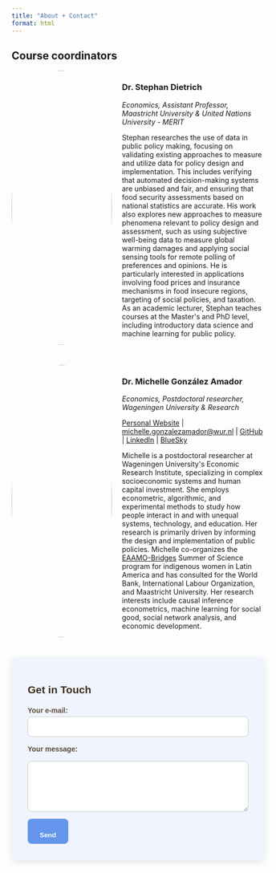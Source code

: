 ```yaml
---
title: "About + Contact"
format: html
---
```

```{=html}
<h2>Course coordinators</h2>

<div class="coordinator">
  <div class="image-container">
      <img src="assets/dietrich.png" >
  </div>
  <div class="text">
    <h3>Dr. Stephan Dietrich</h3>
    <p class="subtitle">Economics, Assistant Professor, Maastricht University & United Nations University - MERIT</p>
    <p class="description">
    Stephan researches the use of data in public policy making, focusing on validating existing approaches to measure and utilize data for policy design and implementation. This includes verifying that automated decision-making systems are unbiased and fair, and ensuring that food security assessments based on national statistics are accurate. His work also explores new approaches to measure phenomena relevant to policy design and assessment, such as using subjective well-being data to measure global warming damages and applying social sensing tools for remote polling of preferences and opinions. He is particularly interested in applications involving food prices and insurance mechanisms in food insecure regions, targeting of social policies, and taxation. As an academic lecturer, Stephan teaches courses at the Master's and PhD level, including introductory data science and machine learning for public policy.
    </p>
  </div>
</div>

<div class="coordinator">
  <div class="image-container">
      <img src="assets/michelle.png" >
  </div>
  <div class="text">
    <h3>Dr. Michelle González Amador</h3>
    <p class="subtitle">Economics, Postdoctoral researcher, Wageningen University & Research</p>
    <p>
      <a href="https://www.m-gonzalezamador.com/" target="_blank">Personal Website</a> | <a href="mailto:michelle.gonzalezamador@wur.nl" target="_blank">michelle.gonzalezamador@wur.nl</a> | <a href="https://github.com/michelleg06" target="_blank">GitHub</a> | <a href="https://www.linkedin.com/in/michelle-gonzalez-amador06/?originalSubdomain=nl" target="_blank">LinkedIn</a> | <a href="https://bsky.app/profile/michelleg06.bsky.social" target="_blank">BlueSky</a>
    </p>
    <p class="description">
    Michelle is a postdoctoral researcher at Wageningen University's Economic Research Institute, specializing in complex socioeconomic systems and human capital investment. She employs econometric, algorithmic, and experimental methods to study how people interact in and with unequal systems, technology, and education. Her research is primarily driven by informing the design and implementation of public policies. Michelle co-organizes the <a href="https://bridges.eaamo.org/" target="_blank">EAAMO-Bridges</a> Summer of Science program for indigenous women in Latin America and has consulted for the World Bank, International Labour Organization, and Maastricht University. Her research interests include causal inference econometrics, machine learning for social good, social network analysis, and economic development.
    </p>
  </div>
</div>
```

```{=html}
<script src="https://formspree.io/js/formbutton-v1.min.js" defer></script>
```

```{=html}
<script>
  /* paste this line in verbatim */
  window.formbutton=window.formbutton||function(){(formbutton.q=formbutton.q||[]).push(arguments)};
  /* customize formbutton below*/    
  formbutton("create", {
    action: "https://formspree.io/f/xvgaevaj",
    title: "How can we help?",
    fields: [
      {
        type: "email",
        label: "E-mail:",
        name: "email",
        required: true,
        placeholder: "your@email.com"
      },
      {
        type: "textarea",
        label: "Message:",
        name: "message",
        placeholder: "What's on your mind?",
      },
      { type: "submit" }      
    ],
    styles: {
      title: {
        backgroundColor: "gray"
      },
      button: {
        backgroundColor: "gray"
      }
    }
  });
</script>
```

<form action="https://formspree.io/f/xvgaevaj" method="POST" style="max-width: 600px; margin: 2rem auto; padding: 2rem; background-color: #F0F4FF; border-radius: 12px; box-shadow: 0 4px 12px rgba(0,0,0,0.1); font-family: sans-serif;">

<h2 style="margin-top: 0; color: #3a2d1b;">

Get in Touch

</h2>

<label style="display: block; margin-bottom: 1rem;"> [Your e-mail:]{style="display: block; font-weight: 600; color: #5c4a36; margin-bottom: 0.25rem;"} <input
      type="email"
      name="email"
      required
      style="width: 100%; padding: 0.75rem; border: 1px solid #ccc; border-radius: 8px;"
    > </label>

<label style="display: block; margin-bottom: 1rem;"> [Your message:]{style="display: block; font-weight: 600; color: #5c4a36; margin-bottom: 0.25rem;"}

```{=html}
<textarea
      name="message"
      rows="5"
      required
      style="width: 100%; padding: 0.75rem; border: 1px solid #ccc; border-radius: 8px; resize: vertical;"
    ></textarea>
```

</label>

<button class="submit-button" type="submit">

Send

</button>

</form>

</div>

```{=html}
<style>
.coordinator {
    margin-bottom: 40px;
}

.coordinator .image-container {
  max-width: 200px;
}

.coordinator .image-container img {
  border-radius: 50%;
  display: block;
  width: 100%;
}

.coordinator .subtitle {
  font-style: italic;
}

@media screen and (min-width: 600px) {
  .coordinator {
    display: flex;
    gap: 20px;
  }
  
  .coordinator .image-container {
    min-width: 200px;
  }
}

.submit-button {
  background-color: cornflowerblue;
  color: white;
  padding: 0.75rem 1.5rem;
  border: none;
  border-radius: 8px;
  font-weight: bold;
  cursor: pointer;
  transition: background-color 0.3s ease;
  height: 50px;
}

.submit-button:hover {
  background-color: #4A78C2;
}
</style>
```
